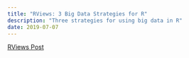 ```yaml
---
title: "RViews: 3 Big Data Strategies for R"
description: "Three strategies for using big data in R"
date: 2019-07-07
---
```


[RViews Post](https://rviews.rstudio.com/2019/07/17/3-big-data-strategies-for-r/)
